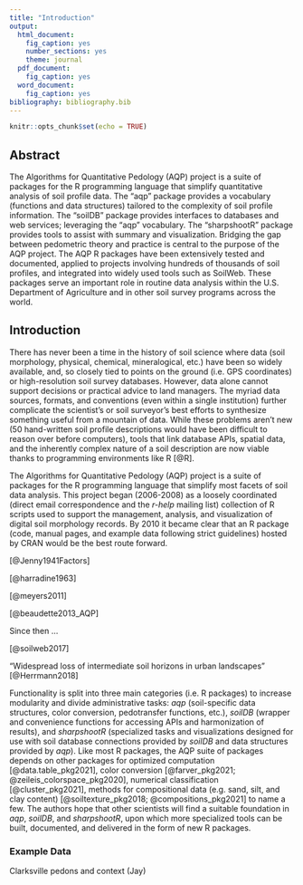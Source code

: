 ```yaml
---
title: "Introduction"
output:
  html_document:
    fig_caption: yes
    number_sections: yes
    theme: journal
  pdf_document:
    fig_caption: yes
  word_document:
    fig_caption: yes
bibliography: bibliography.bib
---
```


```r
knitr::opts_chunk$set(echo = TRUE)
```


## Abstract

The Algorithms for Quantitative Pedology (AQP) project is a suite of packages for the R programming language that simplify quantitative analysis of soil profile data. The "aqp" package provides a vocabulary (functions and data structures) tailored to the complexity of soil profile information. The "soilDB" package provides interfaces to databases and web services; leveraging the "aqp" vocabulary. The "sharpshootR" package provides tools to assist with summary and visualization. Bridging the gap between pedometric theory and practice is central to the purpose of the AQP project. The AQP R packages have been extensively tested and documented, applied to projects involving hundreds of thousands of soil profiles, and integrated into widely used tools such as SoilWeb. These packages serve an important role in routine data analysis within the U.S. Department of Agriculture and in other soil survey programs across the world.




<!-- 800 words -->
## Introduction

<!-- motivation -->

There has never been a time in the history of soil science where data (soil morphology, physical, chemical, mineralogical, etc.) have been so widely available, and, so closely tied to points on the ground (i.e. GPS coordinates) or high-resolution soil survey databases. However, data alone cannot support decisions or practical advice to land managers. The myriad data sources, formats, and conventions (even within a single institution) further complicate the scientist's or soil surveyor's best efforts to synthesize something useful from a mountain of data. While these problems aren't new (50 hand-written soil profile descriptions would have been difficult to reason over before computers), tools that link database APIs, spatial data, and the inherently complex nature of a soil description are now viable thanks to programming environments like R [@R].

<!-- brief history, foundational work and inspiration -->

The Algorithms for Quantitative Pedology (AQP) project is a suite of packages for the R programming language that simplify most facets of soil data analysis. This project began (2006-2008) as a loosely coordinated (direct email correspondence and the *r-help* mailing list) collection of R scripts used to support the management, analysis, and visualization of digital soil morphology records. By 2010 it became clear that an R package (code, manual pages, and example data following strict guidelines) hosted by CRAN would be the best route forward. 


[@Jenny1941Factors]

[@harradine1963]

[@meyers2011]

[@beaudette2013_AQP]



<!-- current use: SoilWeb, NRCS daily business, aqp in the wild -->

Since then ...

[@soilweb2017]

"Widespread loss of intermediate soil horizons in urban landscapes" [@Herrmann2018]



<!-- suite of related packages  -->
Functionality is split into three main categories (i.e. R packages) to increase modularity and divide administrative tasks: *aqp* (soil-specific data structures, color conversion, pedotransfer functions, etc.), *soilDB* (wrapper and convenience functions for accessing APIs and harmonization of results), and *sharpshootR* (specialized tasks and visualizations designed for use with soil database connections provided by *soilDB* and data structures provided by *aqp*). Like most R packages, the AQP suite of packages depends on other packages for optimized computation [@data.table_pkg2021], color conversion  [@farver_pkg2021; @zeileis_colorspace_pkg2020], numerical classification [@cluster_pkg2021], methods for compositional data (e.g. sand, silt, and clay content) [@soiltexture_pkg2018; @compositions_pkg2021] to name a few. The authors hope that other scientists will find a suitable foundation in *aqp*, *soilDB*, and *sharpshootR*, upon which more specialized tools can be built, documented, and delivered in the form of new R packages.


### Example Data

Clarksville pedons and context (Jay)






